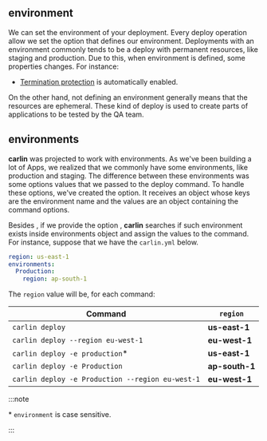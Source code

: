 

## environment

<OptionHeader option="environment" options={carlin.options.cli} />

We can set the environment of your deployment. Every deploy operation allow we set the <OptionAliasesInline option="environment" options={carlin.options.cli} /> option that defines our environment.
Deployments with an environment commonly tends to be a deploy with permanent resources, like staging and production. Due to this, when environment is defined, some properties changes. For instance:

- [Termination protection](https://docs.aws.amazon.com/AWSCloudFormation/latest/UserGuide/using-cfn-protect-stacks.html) is automatically enabled.

On the other hand, not defining an environment generally means that the resources are ephemeral. These kind of deploy is used to create parts of applications to be tested by the QA team.

## environments

<OptionHeader option="environments" options={carlin.options.cli} />

**carlin** was projected to work with environments. As we've been building a lot of Apps, we realized that we commonly have some environments, like production and staging. The difference between these environments was some options values that we passed to the deploy command. To handle these options, we've created the <OptionAliasesInline option="environments" options={carlin.options.cli} /> option. It receives an object whose keys are the environment name and the values are an object containing the command options.

Besides <OptionAliasesInline option="environments" options={carlin.options.cli} />, if we provide the option <OptionAliasesInline option="environment" options={carlin.options.cli} to="/docs/CLI#environment" />, **carlin** searches if such environment exists inside environments object and assign the values to the command. For instance, suppose that we have the `carlin.yml` below.

```yaml title="carlin.yml"
region: us-east-1
environments:
  Production:
    region: ap-south-1
```

The `region` value will be, for each command:

| Command                                          | `region`       |
| ------------------------------------------------ | -------------- |
| `carlin deploy`                                  | **us-east-1**  |
| `carlin deploy --region eu-west-1`               | **eu-west-1**  |
| `carlin deploy -e production`\*                  | **us-east-1**  |
| `carlin deploy -e Production`                    | **ap-south-1** |
| `carlin deploy -e Production --region eu-west-1` | **eu-west-1**  |

:::note

\* `environment` is case sensitive.

:::
